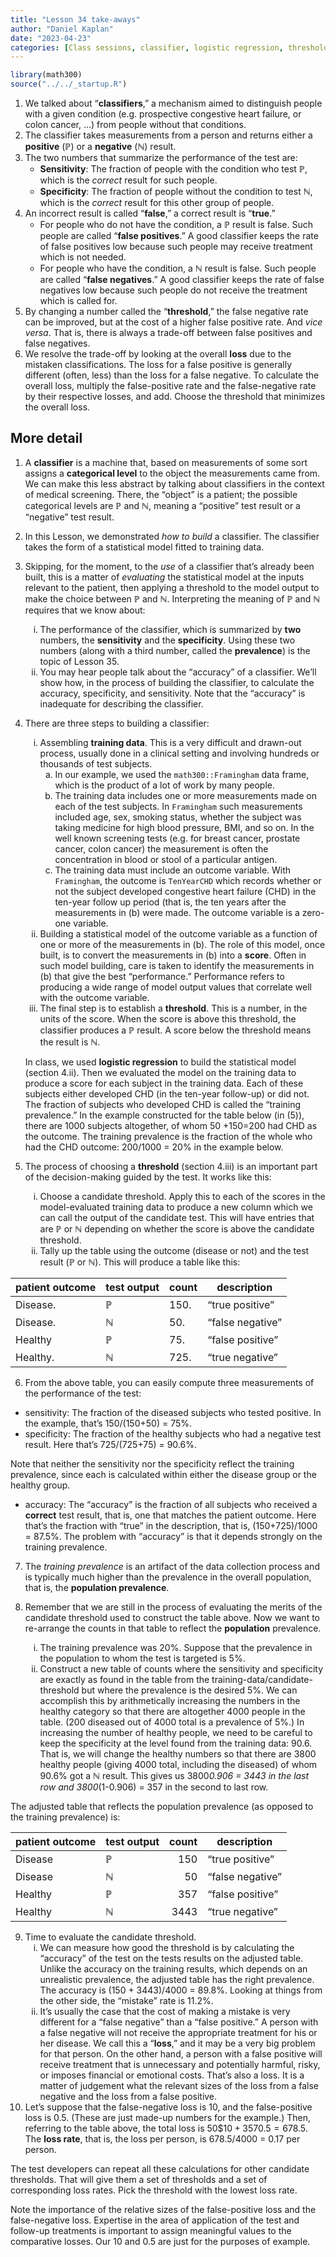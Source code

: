 ```yaml
---
title: "Lesson 34 take-aways"
author: "Daniel Kaplan"
date: "2023-04-23"
categories: [Class sessions, classifier, logistic regression, threshold, loss function, false-positive/false-negative]
---
```


```r
library(math300)
source("../../_startup.R")
```

1. We talked about "**classifiers**," a mechanism aimed to distinguish people with a given condition (e.g. prospective congestive heart failure, or colon cancer, ...) from people without that conditions.
2. The classifier takes measurements from a person and returns either a **positive** ($\mathbb P$) or a **negative** ($\mathbb N$) result.
3. The two numbers that summarize the performance of the test are:
    - **Sensitivity**: The fraction of people with the condition who test $\mathbb P$, which is the *correct* result for such people.
    - **Specificity**: The fraction of people without the condition to test $\mathbb N$, which is the *correct* result for this other group of people. 
4. An incorrect result is called "**false**," a correct result is "**true**."
    - For people who do not have the condition, a $\mathbb P$ result is false. Such people are called "**false positives**." A good classifier keeps the rate of false positives low because such people may receive treatment which is not needed.
    - For people who have the condition, a $\mathbb N$ result is false. Such people are called "**false negatives**." A good classifier keeps the rate of false negatives low because such people do not receive the treatment which is called for.
5. By changing a number called the "**threshold**," the false negative rate can be improved, but at the cost of a higher false positive rate. And *vice versa*. That is, there is always a trade-off between false positives and false negatives. 
6. We resolve the trade-off by looking at the overall **loss** due to the mistaken classifications. The loss for a false positive is generally different (often, less) than the loss for a false negative. To calculate the overall loss, multiply the false-positive rate and the false-negative rate by their respective losses, and add. Choose the threshold that minimizes the overall loss.


## More detail

1. A **classifier** is a machine that, based on measurements of some sort assigns a **categorical level** to the object the measurements came from. We can make this less abstract by talking about classifiers in the context of medical screening. There, the "object" is a patient; the possible categorical levels are $\mathbb{P}$ and $\mathbb{N}$, meaning a "positive" test result or a "negative" test result.

2. In this Lesson, we demonstrated *how to build* a classifier. The classifier takes the form of a statistical model fitted to training data. 

3. Skipping, for the moment, to the *use* of a classifier that's already been built, this is a matter of *evaluating* the statistical model at the inputs relevant to the patient, then applying a threshold to the model output to make the choice between $\mathbb{P}$ and $\mathbb{N}$. Interpreting the meaning of $\mathbb{P}$ and $\mathbb{N}$ requires that we know about:

    i. The performance of the classifier, which is summarized by **two** numbers, the **sensitivity** and the **specificity**. Using these two numbers (along with a third number, called the **prevalence**) is the topic of Lesson 35.
    ii. You may hear people talk about the "accuracy" of a classifier. We'll show how, in the process of building the classifier, to calculate the accuracy, specificity, and sensitivity. Note that the "accuracy" is inadequate for describing the classifier. 
    
4. There are three steps to building a classifier:

    i. Assembling **training data**. This is a very difficult and drawn-out process, usually done in a clinical setting and involving hundreds or thousands of test subjects. 
        a. In our example, we used the `math300::Framingham` data frame, which is the product of a lot of work by many people. 
        b. The training data includes one or more measurements made on each of the test subjects. In `Framingham` such measurements included age, sex, smoking status, whether the subject was taking medicine for high blood pressure, BMI, and so on. In the well known screening tests (e.g. for breast cancer, prostate cancer, colon cancer) the measurement is often the concentration in blood or stool of a particular antigen.
        c. The training data must include an outcome variable. With `Framingham`, the outcome is `TenYearCHD` which records whether or not the subject developed congestive heart failure (CHD) in the ten-year follow up period (that is, the ten years after the measurements in (b) were made. The outcome variable is a zero-one variable.
    ii. Building a statistical model of the outcome variable as a function of one or more of the measurements in (b). The role of this model, once built, is to convert the measurements in (b) into a **score**. Often in such model building, care is taken to identify the measurements in (b) that give the best "performance." Performance refers to producing a wide range of model output values that correlate well with the outcome variable.
    iii. The final step is to establish a **threshold**. This is a number, in the units of the score. When the score is above this threshold, the classifier produces a $\mathbb P$ result. A score below the threshold means the result is $\mathbb N$.
    
    In class, we used **logistic regression** to build the statistical model (section 4.ii). Then we evaluated the model on the training data to produce a score for each subject in the training data. Each of these subjects either developed CHD (in the ten-year follow-up) or did not. The fraction of subjects who developed CHD is called the "training prevalence." In the example constructed for the table below (in (5)), there are 1000 subjects altogether, of whom 50 +150=200 had CHD as the outcome. The training prevalence is the fraction of the whole who had the CHD outcome: 200/1000 = 20% in the example below.
    
5. The process of choosing a **threshold** (section 4.iii) is an important part of the decision-making guided by the test. It works like this:

    i. Choose a candidate threshold. Apply this to each of the scores in the model-evaluated training data to produce a new column which we can call the output of the candidate test. This will have entries that are $\mathbb P$ or $\mathbb N$ depending on whether the score is above the candidate threshold.
    ii. Tally up the table using the outcome (disease or not) and the test result ($\mathbb P$ or $\mathbb N$). This will produce a table like this:
    
patient outcome | test output | count | description
----------------|-------------|-------|------------
Disease.        | $\mathbb P$ | 150.  | "true positive"
Disease.        | $\mathbb N$ | 50.   | "false negative"
Healthy         | $\mathbb P$ | 75.   | "false positive"
Healthy.        | $\mathbb N$ | 725.  | "true negative"

6. From the above table, you can easily compute three measurements of the performance of the test:

- sensitivity: The fraction of the diseased subjects who tested positive. In the example, that's 150/(150+50) = 75%.
- specificity: The fraction of the healthy subjects who had a negative test result. Here that's 725/(725+75) = 90.6%.

Note that neither the sensitivity nor the specificity reflect the training prevalence, since each is calculated within either the disease group or the healthy group.

- accuracy: The "accuracy" is the fraction of all subjects who received a **correct** test result, that is, one that matches the patient outcome. Here that's the fraction with "true" in the description, that is, (150+725)/1000 = 87.5%. The problem with "accuracy" is that it depends strongly on the training prevalence. 

7. The *training prevalence* is an artifact of the data collection process and is typically much higher than the prevalence in the overall population, that is, the **population prevalence**. 

8. Remember that we are still in the process of evaluating the merits of the candidate threshold used to construct the table above. Now we want to re-arrange the counts in that table to reflect the **population** prevalence.  

    i. The training prevalence was 20%. Suppose that the prevalence in the population to whom the test is targeted is 5%. 
    ii. Construct a new table of counts where the sensitivity and specificity are exactly as found in the table from the training-data/candidate-threshold but where the prevalence is the desired 5%. We can accomplish this by arithmetically increasing the numbers in the healthy category so that there are altogether 4000 people in the table. (200 diseased out of 4000 total is a prevalence of 5%.) In increasing the number of healthy people, we need to be careful to keep the specificity at the level found from the training data: 90.6.  That is, we will change the healthy numbers so that there are 3800 healthy people (giving 4000 total, including the diseased) of whom 90.6% got a $\mathbb N$ result. This gives us 3800*0.906 = 3443 in the last row and 3800*(1-0.906) = 357 in the second to last row.
    
The adjusted table that reflects the population prevalence (as opposed to the training prevalence) is:

patient outcome | test output | count | description
----------------|-------------|------:|------------
Disease         | $\mathbb P$ | 150   | "true positive"
Disease         | $\mathbb N$ | 50    | "false negative"
Healthy         | $\mathbb P$ | 357   | "false positive"
Healthy         | $\mathbb N$ | 3443  | "true negative"

9. Time to evaluate the candidate threshold. 
    i. We can measure how good the threshold is by calculating the "accuracy" of the test on the tests results on the adjusted table. Unlike the accuracy on the training results, which depends on an unrealistic prevalence, the adjusted table has the right prevalence. The accuracy is (150 + 3443)/4000 = 89.8%. Looking at things from the other side, the "mistake" rate is 11.2%.
    ii. It's usually the case that the cost of making a mistake is very different for a "false negative" than a "false positive." A person with a false negative will not receive the appropriate treatment for his or her disease. We call this a "**loss**," and it may be a very big problem for that person. On the other hand, a person with a false positive will receive treatment that is unnecessary and potentially harmful, risky, or imposes financial or emotional costs. That's also a loss. It is a matter of judgement what the relevant sizes of the loss from a false negative and the loss from a false positive.
    
10. Let's suppose that the false-negative loss is 10, and the false-positive loss is 0.5. (These are just made-up numbers for the example.) Then, referring to the table above, the total loss is 50$\times$10 + 357$\times$0.5 = 678.5$. The **loss rate**, that is, the loss per person, is 678.5/4000 = 0.17 per person. 

The test developers can repeat all these calculations for other candidate thresholds. That will give them a set of thresholds and a set of corresponding loss rates. Pick the threshold with the lowest loss rate.

Note the importance of the relative sizes of the false-positive loss and the false-negative loss. Expertise in the area of application of the test and follow-up treatments is important to assign meaningful values to the comparative losses. Our 10 and 0.5 are just for the purposes of example.

